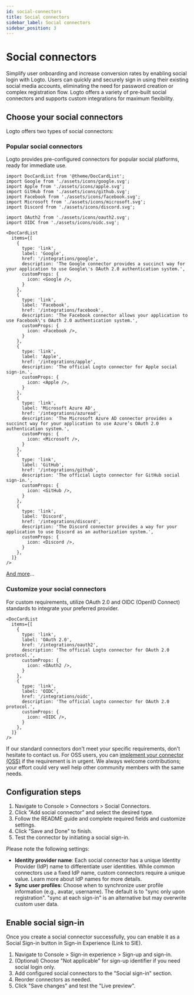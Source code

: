 ```yaml
---
id: social-connectors
title: Social connectors
sidebar_label: Social connectors
sidebar_position: 3
---
```


# Social connectors

Simplify user onboarding and increase conversion rates by enabling social login with Logto. Users can quickly and securely sign in using their existing social media accounts, eliminating the need for password creation or complex registration flow. Logto offers a variety of pre-built social connectors and supports custom integrations for maximum flexibility.

## Choose your social connectors

Logto offers two types of social connectors:

### Popular social connectors

Logto provides pre-configured connectors for popular social platforms, ready for immediate use.

```mdx-code-block
import DocCardList from '@theme/DocCardList';
import Google from './assets/icons/google.svg';
import Apple from './assets/icons/apple.svg';
import GitHub from './assets/icons/github.svg';
import Facebook from './assets/icons/facebook.svg';
import Microsoft from './assets/icons/microsoft.svg';
import Discord from './assets/icons/discord.svg';

import OAuth2 from './assets/icons/oauth2.svg';
import OIDC from './assets/icons/oidc.svg';

<DocCardList
  items={[
    {
      type: 'link',
      label: 'Google',
      href: '/integrations/google',
      description: 'The Google connector provides a succinct way for your application to use Google\'s OAuth 2.0 authentication system.',
      customProps: {
        icon: <Google />,
      }
    },
    {
      type: 'link',
      label: 'Facebook',
      href: '/integrations/facebook',
      description: 'The Facebook connector allows your application to use Facebook\'s OAuth 2.0 authentication system.',
      customProps: {
        icon: <Facebook />,
      }
    },
    {
      type: 'link',
      label: 'Apple',
      href: '/integrations/apple',
      description: 'The official Logto connector for Apple social sign-in.',
      customProps: {
        icon: <Apple />,
      }
    },
    {
      type: 'link',
      label: 'Microsoft Azure AD',
      href: '/integrations/azuread',
      description: 'The Microsoft Azure AD connector provides a succinct way for your application to use Azure’s OAuth 2.0 authentication system.',
      customProps: {
        icon: <Microsoft />,
      }
    },
    {
      type: 'link',
      label: 'GitHub',
      href: '/integrations/github',
      description: 'The official Logto connector for GitHub social sign-in.',
      customProps: {
        icon: <GitHub />,
      }
    },
    {
      type: 'link',
      label: 'Discord',
      href: '/integrations/discord',
      description: 'The Discord connector provides a way for your application to use Discord as an authorization system.',
      customProps: {
        icon: <Discord />,
      }
    },
  ]}
/>
```

[And more](/integrations)...

### Customize your social connectors

For custom requirements, utilize OAuth 2.0 and OIDC (OpenID Connect) standards to integrate your preferred provider.

```mdx-code-block
<DocCardList
  items={[
    {
      type: 'link',
      label: 'OAuth 2.0',
      href: '/integrations/oauth2',
      description: 'The official Logto connector for OAuth 2.0 protocol.',
      customProps: {
        icon: <OAuth2 />,
      }
    },
    {
      type: 'link',
      label: 'OIDC',
      href: '/integrations/oidc',
      description: 'The official Logto connector for OAuth 2.0 protocol.',
      customProps: {
        icon: <OIDC />,
      }
    },
  ]}
/>
```

If our standard connectors don't meet your specific requirements, don't hesitate to contact us. For OSS users, you can [implement your connector (OSS)](https://docs.logto.io/docs/recipes/configure-connectors/create-your-connector/) if the requirement is in urgent. We always welcome contributions; your effort could very well help other community members with the same needs.

## Configuration steps

1. Navigate to <CloudLink to="/connectors/social">Console > Connectors > Social Connectors</CloudLink>.
2. Click "Add social connector" and select the desired type.
3. Follow the README guide and complete required fields and customize settings.
4. Click "Save and Done" to finish.
5. Test the connector by initiating a social sign-in.

Please note the following settings:

- **Identity provider name**: Each social connector has a unique Identity Provider (IdP) name to differentiate user identities. While common connectors use a fixed IdP name, custom connectors require a unique value. Learn more about IdP names for more details.
- **Sync user profiles**: Choose when to synchronize user profile information (e.g., avatar, username). The default is to "sync only upon registration". "sync at each sign-in" is an alternative but may overwrite custom user data.

## Enable social sign-in

Once you create a social connector successfully, you can enable it as a Social Sign-in button in Sign-in Experience (Link to SIE).

1. Navigate to <CloudLink to="/sign-in-experience/sign-up-and-sign-in">Console > Sign-in experience > Sign-up and sign-in</CloudLink>.
2. (Optional) Choose "Not applicable" for sign-up identifier if you need social login only.
3. Add configured social connectors to the "Social sign-in" section.
4. Reorder connectors as needed.
5. Click "Save changes" and test the "Live preview".
